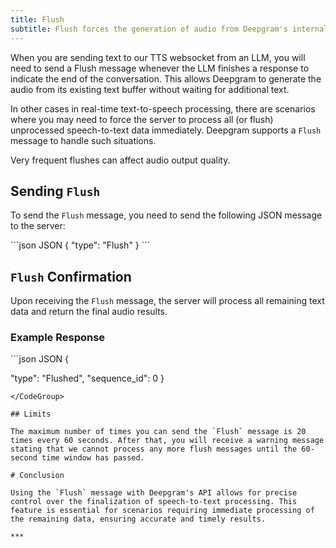 ```yaml
---
title: Flush
subtitle: Flush forces the generation of audio from Deepgram's internal text buffer.
---
```


<div class="flex flex-row gap-2">
  <Markdown src="/snippets/tts-stream-available.mdx" />
</div>

When you are sending text to our TTS websocket from an LLM, you will need to send a Flush message whenever the LLM finishes a response to indicate the end of the conversation. This allows Deepgram to generate the audio from its existing text buffer without waiting for additional text.

In other cases in real-time text-to-speech processing, there are scenarios where you may need to force the server to process all (or flush) unprocessed speech-to-text data immediately. Deepgram supports a `Flush` message to handle such situations.

<Warning>
  Very frequent flushes can affect audio output quality.
</Warning>

## Sending `Flush`

To send the `Flush` message, you need to send the following JSON message to the server:

<CodeGroup>
  ```json JSON
  {
      "type": "Flush"
  }
  ```
</CodeGroup>

## `Flush` Confirmation

Upon receiving the `Flush` message, the server will process all remaining text data and return the final audio results.

### Example Response

<CodeGroup>
  ```json JSON
  {
   
  "type": "Flushed",
  "sequence_id": 0
  }
  ```
</CodeGroup>

## Limits

The maximum number of times you can send the `Flush` message is 20 times every 60 seconds. After that, you will receive a warning message stating that we cannot process any more flush messages until the 60-second time window has passed.

# Conclusion

Using the `Flush` message with Deepgram's API allows for precise control over the finalization of speech-to-text processing. This feature is essential for scenarios requiring immediate processing of the remaining data, ensuring accurate and timely results.

***
